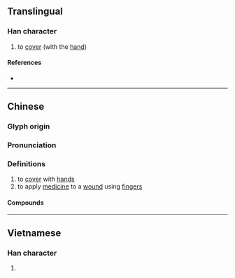 {{character info/new}}
==Translingual==

===Han character===
{{Han char|rn=64|rad=手|as=09|sn=12|four=|canj=QYTA|ids=⿰扌音}}

# to [[cover]] (with the [[hand]])

====References====
* {{Han ref|kx=0443.020|dkj=12361|dj=0794.040|hdz=31923.070|uh=63DE|ud=25566}}

----

==Chinese==
{{zh-forms}}

===Glyph origin===
{{Han etym}}

===Pronunciation===
{{zh-pron
|m=ǎn
|m-s=ngan3
|c=am2,ngam2,an3
|mn=ám/àⁿ
|mc=y
|oc=y
|cat=
}}

===Definitions===
{{zh-hanzi}}

# to [[cover]] with [[hands]]
# to apply [[medicine]] to a [[wound]] using [[fingers]]
#: {{zh-x|揞{am2} 住 個 鼻|to cover the nose|C}}

====Compounds====
{{zh-der|撲揞}}

----

==Vietnamese==

===Han character===
{{vi-hantu|rs=手09|ẵm}}

# {{defn|lang=vi|sort=手09}}